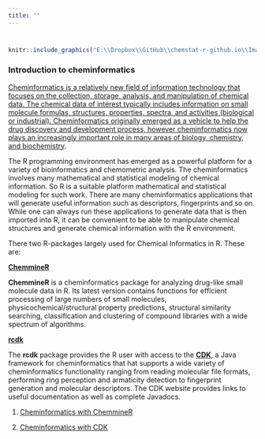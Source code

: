 ```yaml
---
title: ''
---
```


<div style="margin-bottom:40px;">
</div>

```r
knitr::include_graphics("E:\\Dropbox\\GitHub\\chemstat-r-github.io\\Image\\PNG_FILE_04\\getting_started.png")
```

<div style="margin-bottom:20px;">
</div>


### **Introduction to cheminformatics**

[Cheminformatics is a relatively new field of information technology that focuses on the collection, storage, analysis, and manipulation of chemical data. The chemical data of interest typically includes information on small molecule formulas, structures, properties, spectra, and activities (biological or industrial). Cheminformatics originally emerged as a vehicle to help the drug discovery and development process, however cheminformatics now plays an increasingly important role in many areas of biology, chemistry, and biochemistry](https://pubmed.ncbi.nlm.nih.gov/18428788/).

The R programming environment has emerged as a powerful platform for a variety of bioinformatics and chemometric analysis. The cheminformatics involves many mathematical and statistical modeling of chemical information. So R is a suitable platform mathematical and statistical modeling for such work. There are many cheminformatics applications that will generate useful information such as descriptors, fingerprints and so on. While one can always run these applications to generate data that is then imported into R, it can be convenient to be able to manipulate chemical structures and generate chemical information with the R environment.

There two R-packages largely used for Chemical Informatics  in R. These are:

[**ChemmineR**](https://www.bioconductor.org/packages/devel/bioc/vignettes/ChemmineR/inst/doc/ChemmineR.html#Getting_Started)

**ChemmineR** is a cheminformatics package for analyzing drug-like small molecule data in R. Its latest version contains functions for efficient processing of large numbers of small molecules, physicochemical/structural property predictions, structural similarity searching, classification and clustering of compound libraries with a wide spectrum of algorithms.


[**rcdk**](https://cran.r-project.org/web/packages/rcdk/vignettes/using-rcdk.html)

The **rcdk** package  provides the R user with access to the [**CDK**](https://cdk.github.io/), a Java framework for cheminformatics that hat supports a wide variety of cheminformatics functionality ranging from reading molecular file formats, performing ring perception and armaticity detection to fingerprint generation and molecular descriptors. The CDK website provides links to useful documentation as well as complete Javadocs. 


1. [Cheminformatics with ChemmineR](cheminformatics-with-chemminer.html) 

2. [Cheminformatics with CDK](cheminformatics-with-cdk.html) 

